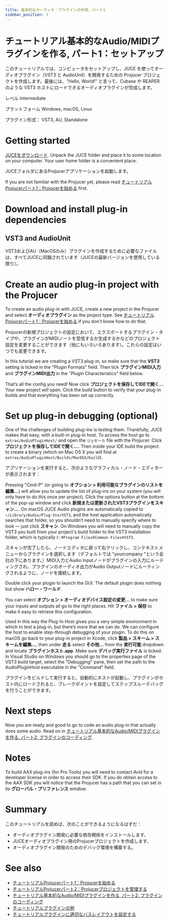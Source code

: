 ```yaml
---
title: 基本的なオーディオ・プラグインの作成、パート1
sidebar_position: 3
---
```



# チュートリアル基本的なAudio/MIDIプラグインを作る, パート1：セットアップ

このチュートリアルでは、コンピュータをセットアップし、JUCE を使ってオーディオプラグイン（VST3 と AudioUnit）を開発するための Projucer プロジェクトを作成します。最後には、"Hello, World!" と言って、Cubase や REAPER のような VST3 ホストにロードできるオーディオプラグインが完成します。

レベル Intermediate

プラットフォーム Windows, macOS, Linux

プラグイン形式： VST3, AU, Standalone

# Getting started

[JUCEをダウンロード](https://shop.juce.com/get-juce/download). Unpack the JUCE folder and place it to some location on your computer. Your user home folder is a convenient place.

JUCEフォルダにあるProjucerアプリケーションを起動します。

If you are not familiar with the Projucer yet, please read [チュートリアルProjucerパート1：Projucerを始める](../tutorial_new_projucer_project/) first.

# Download and install plug-in dependencies

## VST3 and AudioUnit

VST3およびAU（MacOSのみ）プラグインを作成するために必要なファイルは、すべてJUCEに同梱されています（JUCEの最新バージョンを使用している限り）。

# Create an audio plug-in project with the Projucer

To create an audio plug-in with JUCE, create a new project in the Projucer and select **オーディオプラグイン** as the project type. See [チュートリアルProjucerパート1：Projucerを始める](../tutorial_new_projucer_project/) if you don't know how to do that.

Projucerの新規プロジェクトの設定において、エクスポートするプラグイン・タイプや、プラグインがMIDIノートを受信するか生成するかなどのプロジェクト設定を変更することができます（他にもいろいろあります）。これらの設定はいつでも変更できます。

In this tutorial we are creating a VST3 plug-in, so make sure that the **VST3** setting is ticked in the "Plugin Formats" field. Then tick **プラグインMIDI入力** and **プラグインMIDI出力** in the "Plugin Characteristics" field below.

That’s all the config you need! Now click **プロジェクトを保存してIDEで開く...** Your new project will open. Click the build button to verify that your plug-in builds and that everything has been set up correctly.

# Set up plug-in debugging (optional)

One of the challenges of building plug-ins is testing them. Thankfully, JUCE makes that easy, with a built-in plug-in host. To access the host go to `extras/AudioPluginHost/` and open the `ジュセール` file with the Projucer. Click **プロジェクトを保存してIDEで開く...**. Then inside your IDE build the project to create a binary (which on Mac OS X you will find at `extras/AudioPluginHost/Builds/MacOSX/build`).

アプリケーションを実行すると、次のようなグラフィカル・ノード・エディターが表示されます：

<CaptionImage src="thttps://docs.juce.com/master/tutorial_create_projucer_basic_plugin_1.png" caption="The JUCE plug-in host" />

Pressing "Cmd-P" (or going to **オプション > 利用可能なプラグインのリストを編集...**) will allow you to update the list of plug-ins on your system (you will only have to do this once per project). Click the options button at the bottom of the pop-up window and click **新規または更新されたVST3プラグインをスキャン...**. On macOS JUCE Audio plugins are automatically copied to `~/Library/Audio/Plug-Ins/VST3`, and the host application automatically searches that folder, so you shouldn’t need to manually specify where to look — just click **スキャン**. On Windows you will need to manually copy the VST3 you built from your project's build folder to the VST3 installation folder, which is typically `C:¥Program Files¥Common Files¥VST3`.

スキャンが完了したら、ノードエディタに戻って右クリックし、コンテキストメニューからプラグインを選択します（デフォルトでは "yourcompany "という会社の下にあります。）MIDI入力とAudio Inputノードがプラグインの入力にルーティングされ、プラグインのオーディオ出力がAudio Outputノードにルーティングされるように、ノードを接続します。


<CaptionImage src="https://docs.juce.com/master/tutorial_create_projucer_basic_plugin_2.png" caption="Making connections in the JUCE plug-in host" />


Double click your plugin to launch the GUI. The default plugin does nothing but show **ハロー・ワールド**.

You can select **オプション > オーディオデバイス設定の変更...** to make sure your inputs and outputs all go to the right places. Hit **ファイル > 保存** to make it easy to retrieve this configuration.

Used in this way the Plug-In Host gives you a very simple environment in which to test a plug-in, but there’s more that we can do. We can configure the host to enable step-through debugging of your plugin. To do this on macOS go back to your plug-in project in Xcode, click **製品 > スキーム > スキームを編集...**, then under **走る** select **その他...** from the **実行可能** dropdown and locate **プラグインホスト.app**. Make sure **デバッグ実行ファイル** is ticked. In Visual Studio on Windows you should go to the properties page of the VST3 build target, select the "Debugging" pane, then set the path to the AudioPluginHost executable in the "Command" field.

プラグインをビルドして実行すると、自動的にホストが起動し、プラグインがホスト内にロードされると、ブレークポイントを設定してステップスルーデバッグを行うことができます。

# Next steps

Now you are ready and good to go to code an audio plug-in that actually does some audio. Read on in [チュートリアル基本的なAudio/MIDIプラグインを作る, パート2: プラグインのコーディング](../tutorial_code_basic_plugin/).

# Notes

To build AAX plug-ins (for Pro Tools) you will need to contact Avid for a developer license in order to access their SDK. If you do obtain access to the AAX SDK you will notice that the Projucer has a path that you can set in its **グローバル・プリファレンス** window.

# Summary

このチュートリアルを読めば、次のことができるようになるはずだ：

-   オーディオプラグイン開発に必要な依存関係をインストールします、
-   JUCEオーディオプラグイン用のProjucerプロジェクトを作成します、
-   オーディオプラグイン開発のためのデバッグ環境を構築する。

# See also

-   [チュートリアルProjucerパート1：Projucerを始める](../tutorial_new_projucer_project/)
-   [チュートリアルProjucerパート2：Projucerプロジェクトを管理する](../tutorial_manage_projucer_project/)
-   [チュートリアル基本的なAudio/MIDIプラグインを作る, パート2: プラグインのコーディング](../tutorial_code_basic_plugin/)
-   [チュートリアルプラグインの例](../tutorial_plugin_examples/)
-   [チュートリアルプラグインに適切なバスレイアウトを設定する](../tutorial_audio_bus_layouts/)